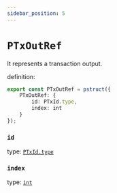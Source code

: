 ```yaml
---
sidebar_position: 5
---
```


# `PTxOutRef`

It represents a transaction output.

definition:

```ts
export const PTxOutRef = pstruct({
    PTxOutRef: {
        id: PTxId.type,
        index: int
    }
});
```

### `id`

type: [`PTxId.type`](./PTxId)


### `index`

type: [`int`](../../stdlib/TermInt)
